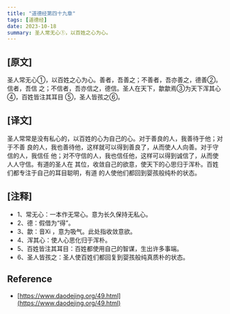 ```yaml
---
title: "道德经第四十九章"
tags: [道德经]
date: 2023-10-18
summary: 圣人常无心①，以百姓之心为心。
---
```


## [原文]

圣人常无心①，以百姓之心为心。善者，吾善之；不善者，吾亦善之，德善②。信者，吾信
之；不信者，吾亦信之，德信。圣人在天下，歙歙焉③为天下浑其心④，百姓皆注其耳目
⑤，圣人皆孩之⑥。

## [译文]

圣人常常是没有私心的，以百姓的心为自己的心。对于善良的人，我善待于他；对于不善
良的人，我也善待他，这样就可以得到善良了，从而使人人向善。对于守信的人，我信任
他；对不守信的人，我也信任他，这样可以得到诚信了，从而使人人守信。有道的圣人在
其位，收敛自己的欲意，使天下的心思归于浑朴。百姓们都专注于自己的耳目聪明，有道
的人使他们都回到婴孩般纯朴的状态。

## [注释]

- 1、常无心：一本作无常心。意为长久保持无私心。
- 2、德：假借为“得”。
- 3、歙：音Xi ，意为吸气。此处指收敛意欲。
- 4、浑其心：使人心思化归于浑朴。
- 5、百姓皆注其耳目：百姓都使用自己的智谋，生出许多事端。
- 6、圣人皆孩之：圣人使百姓们都回复到婴孩般纯真质朴的状态。

## Reference

- [https://www.daodejing.org/49.html](https://www.daodejing.org/49.html)